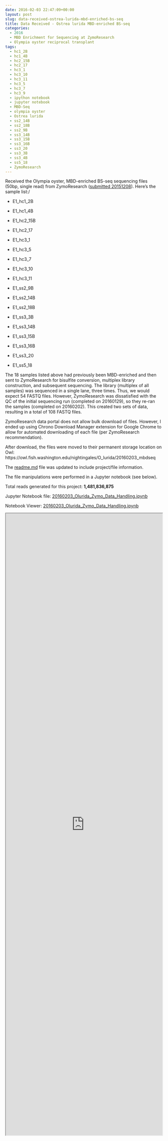 ```yaml
---
date: 2016-02-03 22:47:09+00:00
layout: post
slug: data-received-ostrea-lurida-mbd-enriched-bs-seq
title: Data Received - Ostrea lurida MBD-enriched BS-seq
categories:
  - 2016
  - MBD Enrichment for Sequencing at ZymoResearch
  - Olympia oyster reciprocal transplant
tags:
  - hc1_2B
  - hc1_4B
  - hc2_15B
  - hc2_17
  - hc3_1
  - hc3_10
  - hc3_11
  - hc3_5
  - hc3_7
  - hc3_9
  - ipython notebook
  - jupyter notebook
  - MBD-Seq
  - olympia oyster
  - Ostrea lurida
  - ss2_14B
  - ss2_18B
  - ss2_9B
  - ss3_14B
  - ss3_15B
  - ss3_16B
  - ss3_20
  - ss3_3B
  - ss3_4B
  - ss5_18
  - ZymoResearch
---
```


Received the Olympia oyster, MBD-enriched BS-seq sequencing files (50bp, single read) from ZymoResearch ([submitted 20151208](https://robertslab.github.io/sams-notebook/posts/2015/2015-12-09-sample-submission-olympia-oyster-mbd-enriched-dna-to-zymoresearch/)). Here's the sample list:/




    
  * E1_hc1_2B

    
  * E1_hc1_4B

    
  * E1_hc2_15B

    
  * E1_hc2_17

    
  * E1_hc3_1

    
  * E1_hc3_5

    
  * E1_hc3_7

    
  * E1_hc3_10

    
  * E1_hc3_11

    
  * E1_ss2_9B

    
  * E1_ss2_14B

    
  * E1_ss2_18B

    
  * E1_ss3_3B

    
  * E1_ss3_14B

    
  * E1_ss3_15B

    
  * E1_ss3_16B

    
  * E1_ss3_20

    
  * E1_ss5_18





The 18 samples listed above had previously been MBD-enriched and then sent to ZymoResearch for bisulfite conversion, multiplex library construction, and subsequent sequencing. The library (multiplex of all samples) was sequenced in a single lane, three times. Thus, we would expect 54 FASTQ files. However, ZymoResearch was dissatisfied with the QC of the initial sequencing run (completed on 20160129), so they re-ran the samples (completed on 20160202). This created two sets of data, resulting in a total of 108 FASTQ files.

ZymoResearch data portal does not allow bulk download of files. However, I ended up using Chrono Download Manager extension for Google Chrome to allow for automated downloading of each file (per ZymoResearch recommendation).

After download, the files were moved to their permanent storage location on Owl: https://owl.fish.washington.edu/nightingales/O_lurida/20160203_mbdseq

The [readme.md](https://owl.fish.washington.edu/nightingales/O_lurida/20160203_mbdseq/readme.md) file was updated to include project/file information.

The file manipulations were performed in a Jupyter notebook (see below).



Total reads generated for this project: **1,481,836,875**



Jupyter Notebook file: [20160203_Olurida_Zymo_Data_Handling.ipynb](https://eagle.fish.washington.edu/Arabidopsis/iPythonNotebooks/20160203_Olurida_Zymo_Data_Handling.ipynb)

Notebook Viewer: [20160203_Olurida_Zymo_Data_Handling.ipynb](https://nbviewer.jupyter.org/url/eagle.fish.washington.edu/Arabidopsis/iPythonNotebooks/20160203_Olurida_Zymo_Data_Handling.ipynb)

<iframe src="https://nbviewer.jupyter.org/url/eagle.fish.washington.edu/Arabidopsis/iPythonNotebooks/20160203_Olurida_Zymo_Data_Handling.ipynb" width="100%" height="2000" scrolling="yes"></iframe>
